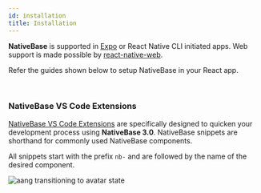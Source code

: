 ```yaml
---
id: installation
title: Installation
---
```



**NativeBase** is supported in [Expo](https://docs.expo.dev/get-started/installation/) or React Native CLI initiated apps. Web support is made possible by [react-native-web](https://necolas.github.io/react-native-web/).

Refer the guides shown below to setup NativeBase in your React app.

<Box>
  <Box mt="4" mb="8">
    <InstallationTiles />
  </Box>
</Box>

<br />

### NativeBase VS Code Extensions

[NativeBase VS Code Extensions](https://marketplace.visualstudio.com/items?itemName=NativeBase.nativebase-v3-vscode-extension) are specifically designed to quicken your development process using **NativeBase 3.0**.
NativeBase snippets are shorthand for commonly used NativeBase components.

All snippets start with the prefix `nb-` and are followed by the name of the desired component.

<AspectRatio ratio={1.7} w="100%" maxW="1056">
  <Image
    resizeMode="contain"
    source={{ uri: "https://cdn.nativebase.io/NativeBaseSnippet.gif" }}
    alt="aang transitioning to avatar state"
  />
</AspectRatio>
